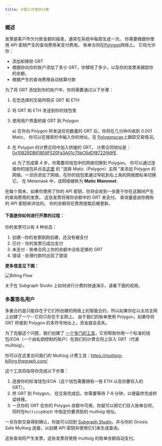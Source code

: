 ```yaml
---
title: 子图工作室的计费
---
```


### 概述

发票是客户所欠付款金额的报表，通常在系统中每周生成一次。 你需要根据你使用 API 密钥产生的查询费用来支付费用。 账单合同在[Polygon](https://polygon.technology/)网络上。 它将允许你：

- 添加和移除 GRT
- 根据你向你的账户添加了多少 GRT，你移除了多少，以及你的发票来跟踪你的余额。
- 根据产生的查询费用自动结算付款

为了将 GRT 添加到你的账户中，你将需要通过以下步骤：

1. 在您选择的交易所购买 GRT 和 ETH
2. 将 GRT 和 ETH 发送到你的钱包里
3. 使用用户界面桥接 GRT 到 Polygon

   a) 在你向 Polygon 桥发送任何数量的 GRT 后，你将在几分钟内收到 0.001 Matic。 你可以在搜索栏中输入你的地址，在 [Polygonscan](https://polygonscan.com/)上跟踪交易情况。

4. 在 Polygon 的计费合同中加入桥接的 GRT。 计费合同地址是：[0x10829DB618E6F520Fa3A01c75bC6dDf8722fA9fE](https://polygonscan.com/address/0x10829DB618E6F520Fa3A01c75bC6dDf8722fA9fE).

   a) 为了完成第 4 步，你需要将钱包中的网络切换到 Polygon。 你可以通过连接你的钱包并点击[这里](https://chainlist.org/) 的 "选择 Matic（Polygon）主网 "来添加 Polygon 的网络。一旦你添加了网络，在你的钱包里通过导航到右上角的网络图标来切换它。 在 Metamask 中，该网络被称为 **Matic Mainnnet.**

在每个周末，如果你使用了你的 API 密钥，你将会收到一张基于你在这期间产生的查询费用的发票。 这张发票将用你余额中的 GRT 来支付。 查询量是由你拥有的 API 密钥来评估的。 你的余额将在费用提取后被更新。

#### 下面是你如何进行开票的过程：

你的发票可以有 4 种状态：

1. 创建--你的发票刚刚创建，还没有被支付
2. 已付 - 你的发票已成功支付
3. 未支付 - 账单合同上你的余额中没有足够的 GRT
4. 错误 - 处理付款时出现了错误

**更多信息见下图：**

![Billing Flow](/img/billing-flow.png)

关于在 Subgraph Studio 上如何进行计费的快速演示，请看下面的视频。

<VideoEmbed src="https://www.youtube.com/embed/UrfIpm-Vlgs" />

### 多重签名用户

多重合约是只能存在于它们所创建的网络上的智能合约，所以如果你在以太坊主网上创建了一个--它将只存在于主网上。 由于我们的账单使用 Polygon，如果你将 GRT 桥接到 Polygon 的多符号地址上，资金就会丢失。

为了克服这个问题，我们创建了 [一个专门的工具](https://multisig-billing.thegraph.com/)，它将帮助你用一个标准的钱包/EOA（一个由私钥控制的账户）在我们的计费合同上存入 GRT（代表 multisig）。

你可以在这里访问我们的 Multisig 计费工具：https://multisig-billing.thegraph.com/

这个工具将指导你完成以下步骤：

1. 连接你的标准钱包/EOA（这个钱包需要拥有一些 ETH 以及你要存入的 GRT）。
2. 桥 GRT 到 Polygon。 在交易完成后，你需要等待 7-8 分钟，以便最终完成桥梁转移。
3. 一旦你的 GRT 在你的 Polygon 余额中可用，你就可以把它们存入账单合同，同时在`Multisig地址栏` 中指定你要资助的 multisig 地址。

一旦存款交易得到确认，你就可以回到 [Subgraph Studio](https://thegraph.com/studio/)，并与你的 Gnosis Safe Multisig 连接，以创建 API 密钥并使用它们来生成查询。

这些查询将产生发票，这些发票将使用 multisig 的账单余额自动支付。
